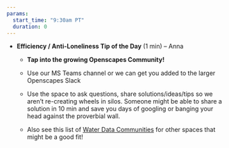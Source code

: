 ```yaml
---
params: 
  start_time: "9:30am PT"
  duration: 0
---
```


-   **Efficiency / Anti-Loneliness Tip of the Day** (1 min) – Anna
    -   **Tap into the growing Openscapes Community!**

    -   Use our MS Teams channel or we can get you added to the larger Openscapes Slack

    -   Use the space to ask questions, share solutions/ideas/tips so we aren’t re-creating wheels in silos. Someone might be able to share a solution in 10 min and save you days of googling or banging your head against the proverbial wall. 

    -   Also see this list of [Water Data Communities](https://www.waterboards.ca.gov/resources/oima/cowi/data_communities.html) for other spaces that might be a good fit!
